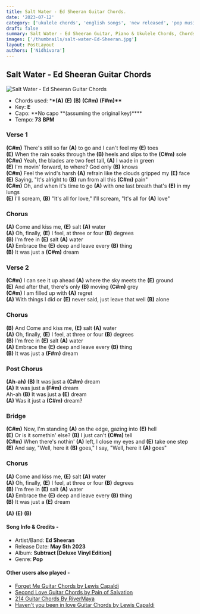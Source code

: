 ```yaml
---
title: Salt Water - Ed Sheeran Guitar Chords.
date: '2023-07-12'
category: ['ukulele chords', 'english songs', 'new released', 'pop music']
draft: false
summary: Salt Water - Ed Sheeran Guitar, Piano & Ukulele Chords, Chords used - (A) (E) (B) (C#m) (F#m),Key - E Major
images: ['/thumbnails/salt-water-Ed-Sheeran.jpg']
layout: PostLayout
authors: ['Nidhivora']
---
```


## Salt Water - Ed Sheeran Guitar Chords

![Salt Water - Ed Sheeran Guitar Chords](/thumbnails/salt-water-Ed-Sheeran.jpg)

- Chords used: \***\*(A)** **(E)** **(B)** **(C#m)** **(F#m)\*\***
- Key: **E**
- Capo: **No capo **(assuming the original key)\*\*\*\*
- Tempo: **73** **BPM**

### **Verse 1**

**(C#m)** There's still so far **(A)** to go and I can't feel my **(E)** toes\
**(E)** When the rain soaks through the **(B)** heels and slips to the **(C#m)** sole\
**(C#m)** Yeah, the blades are two feet tall, **(A)** I wade in green\
**(E)** I'm movin' forward, to where? God only **(B)** knows\
**(C#m)** Feel the wind's harsh **(A)** refrain like the clouds gripped my **(E)** face\
**(E)** Saying, "It's alright to **(B)** run from all this **(C#m)** pain"\
**(C#m)** Oh, and when it's time to go **(A)** with one last breath that's **(E)** in my lungs\
**(E)** I'll scream, **(B)** "It's all for love," I'll scream, "It's all for **(A)** love"

### **Chorus**

**(A)** Come and kiss me, **(E)** salt **(A)** water\
**(A)** Oh, finally, **(E)** I feel, at three or four **(B)** degrees\
**(B)** I'm free in **(E)** salt **(A)** water\
**(A)** Embrace the **(E)** deep and leave every **(B)** thing\
**(B)** It was just a **(C#m)** dream

### **Verse 2**

**(C#m)** I can see it up ahead **(A)** where the sky meets the **(E)** ground\
**(E)** And after that, there's only **(B)** moving **(C#m)** grey\
**(C#m)** I am filled up with **(A)** regret\
**(A)** With things I did or **(E)** never said, just leave that well **(B)** alone

### **Chorus**

**(B)** And Come and kiss me, **(E)** salt **(A)** water\
**(A)** Oh, finally, **(E)** I feel, at three or four **(B)** degrees\
**(B)** I'm free in **(E)** salt **(A)** water\
**(A)** Embrace the **(E)** deep and leave every **(B)** thing\
**(B)** It was just a **(F#m)** dream

### **Post Chorus**

**(Ah-ah)**
**(B)** It was just a **(C#m)** dream\
**(A)** It was just a **(F#m)** dream\
Ah-ah **(B)** It was just a **(E)** dream\
**(A)** Was it just a **(C#m)** dream?

### **Bridge**

**(C#m)** Now, I'm standing **(A)** on the edge, gazing into **(E)** hell\
**(E)** Or is it somethin' else? **(B)** I just can't **(C#m)** tell\
**(C#m)** When there's nothin' **(A)** left, I close my eyes and **(E)** take one step\
**(E)** And say, "Well, here it **(B)** goes," I say, "Well, here it **(A)** goes"

### **Chorus**

**(A)** Come and kiss me, **(E)** salt **(A)** water\
**(A)** Oh, finally, **(E)** I feel, at three or four **(B)** degrees\
**(B)** I'm free in **(E)** salt **(A)** water\
**(A)** Embrace the **(E)** deep and leave every **(B)** thing\
**(B)** It was just a **(E)** dream

**(A)** **(E)** **(B)**

#### Song Info & Credits -

- Artist/Band: **Ed Sheeran**
- Release Date: **May 5th 2023**
- Album: **Subtract \[Deluxe Vinyl Edition\]**
- Genre: **Pop**

#### Other users also played - 

- [Forget Me Guitar Chords by Lewis Capaldi](https://www.chordsco.com/chords/forget-me-guitar-chords-by-lewis-capaldi)
- [Second Love Guitar Chords by Pain of Salvation](https://www.chordsco.com/chords/second-love-guitar-chords-by-pain-of-salvation)
- [214 Guitar Chords By RiverMaya](https://www.chordsco.com/chords/214-guitar-chords-by-river-maya)
- [Haven't you been in love Guitar Chords by Lewis Capaldi](https://www.chordsco.com/chords/havent-you-been-in-love-guitar-chords-by-lewis-capaldi)

